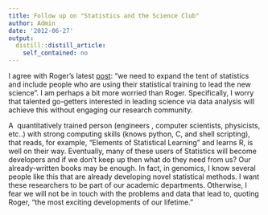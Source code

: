 ```yaml
---
title: Follow up on "Statistics and the Science Club"
author: Admin
date: '2012-06-27'
output:
  distill::distill_article:
    self_contained: no
---
```


I agree with Roger&#8217;s latest <a href="http://simplystatistics.org/post/25643791866/statistics-and-the-science-club" target="_blank">post</a>: &#8220;we<span> need to expand the tent of statistics and include people who are using their statistical training to lead the new science&#8221;. I am perhaps a bit more worried than Roger. </span>Specifically, I worry that talented go-getters interested in leading science via data analysis will achieve this without engaging our research community. 

A  quantitatively trained person (engineers , computer scientists, physicists, etc..) with strong computing skills (knows python, C, and shell scripting), that reads, for example, &#8220;Elements of Statistical Learning&#8221; and learns R, is well on their way. Eventually, many of these users of Statistics will become developers and if we don&#8217;t keep up then what do they need from us? Our already-written books may be enough. In fact, in genomics, I know several people like this that are already developing novel statistical methods. I want these researchers to be part of our academic departments. Otherwise, I fear we will not be in touch with the problems and data that lead to, quoting Roger, &#8220;the most exciting developments of our lifetime.&#8221; 
